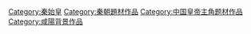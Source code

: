 [[Category:秦始皇|Category:秦始皇]]
[[Category:秦朝題材作品|Category:秦朝題材作品]]
[[Category:中国皇帝主角题材作品|Category:中国皇帝主角题材作品]]
[[Category:咸陽背景作品|Category:咸陽背景作品]]
